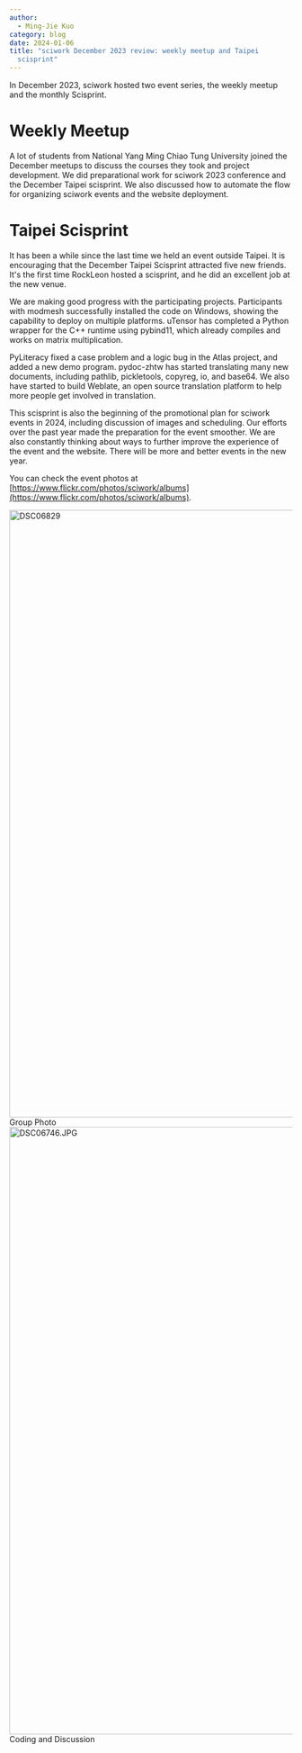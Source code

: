 ```yaml
---
author:
  - Ming-Jie Kuo
category: blog
date: 2024-01-06
title: "sciwork December 2023 review: weekly meetup and Taipei
  scisprint"
---
```



In December 2023, sciwork hosted two event series, the weekly meetup and
the monthly Scisprint.

# Weekly Meetup

A lot of students from National Yang Ming Chiao Tung University joined
the December meetups to discuss the courses they took and project
development. We did preparational work for sciwork 2023 conference and
the December Taipei scisprint. We also discussed how to automate the
flow for organizing sciwork events and the website deployment.

# Taipei Scisprint

It has been a while since the last time we held an event outside Taipei.
It is encouraging that the December Taipei Scisprint attracted five new
friends. It's the first time RockLeon hosted a scisprint, and he did an
excellent job at the new venue.

We are making good progress with the participating projects.
Participants with modmesh successfully installed the code on Windows,
showing the capability to deploy on multiple platforms. uTensor has
completed a Python wrapper for the C++ runtime using pybind11, which
already compiles and works on matrix multiplication.

PyLiteracy fixed a case problem and a logic bug in the Atlas project,
and added a new demo program. pydoc-zhtw has started translating many
new documents, including pathlib, pickletools, copyreg, io, and base64.
We also have started to build Weblate, an open source translation
platform to help more people get involved in translation.

This scisprint is also the beginning of the promotional plan for sciwork
events in 2024, including discussion of images and scheduling. Our
efforts over the past year made the preparation for the event smoother.
We are also constantly thinking about ways to further improve the
experience of the event and the website. There will be more and better
events in the new year.

You can check the event photos at [https://www.flickr.com/photos/sciwork/albums](https://www.flickr.com/photos/sciwork/albums).

<div className="grid-container">
  <div className="grid-item">
    <a
      data-flickr-embed="true"
      data-header="true"
      data-context="true"
      href="https://www.flickr.com/photos/sciwork/53441062517/in/album-72177720313810281/"
      title="DSC06829"
    >
      <img
        src="https://live.staticflickr.com/65535/53441062517_71bcc9abf6_k.jpg"
        width="1920"
        height="1080"
        alt="DSC06829"
      />
    </a>
    <script
      async
      src="//embedr.flickr.com/assets/client-code.js"
      charset="utf-8"
    ></script>
    <span>Group Photo</span>
  </div>
  <div className="grid-item">
    <a
      data-flickr-embed="true"
      data-header="true"
      data-context="true"
      href="https://www.flickr.com/photos/sciwork/53440981957/in/album-72177720313810281/"
      title="DSC06746.JPG"
    >
      <img
        src="https://live.staticflickr.com/65535/53440981957_d0b6fe000e_k.jpg"
        width="1920"
        height="1080"
        alt="DSC06746.JPG"
      />
    </a>
    <script
      async
      src="//embedr.flickr.com/assets/client-code.js"
      charset="utf-8"
    ></script>
    <span>Coding and Discussion</span>
  </div>
</div>
